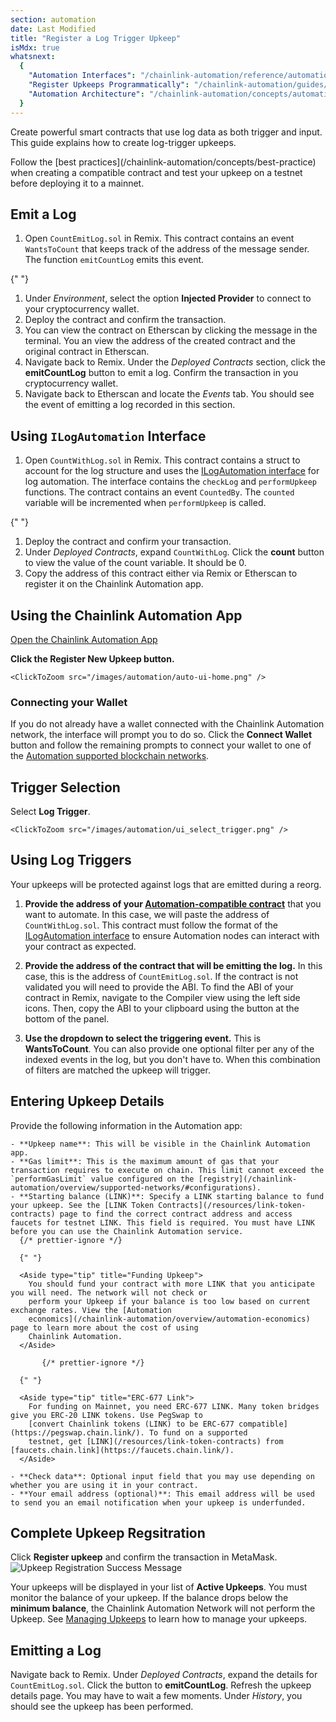 ```yaml
---
section: automation
date: Last Modified
title: "Register a Log Trigger Upkeep"
isMdx: true
whatsnext:
  {
    "Automation Interfaces": "/chainlink-automation/reference/automation-interfaces",
    "Register Upkeeps Programmatically": "/chainlink-automation/guides/register-upkeep-in-contract",
    "Automation Architecture": "/chainlink-automation/concepts/automation-architecture",
  }
---
```



Create powerful smart contracts that use log data as both trigger and input. This guide explains how to create log-trigger upkeeps.

<Aside type="tip" title="Testing and best practices">
  Follow the [best practices](/chainlink-automation/concepts/best-practice) when creating a compatible contract and test
  your upkeep on a testnet before deploying it to a mainnet.
</Aside>

## Emit a Log

1. Open `CountEmitLog.sol` in Remix. This contract contains an event `WantsToCount` that keeps track of the address of the message sender. The function `emitCountLog` emits this event.

{" "}

<CodeSample src="samples/Automation/CountEmitLog.sol" showButtonOnly />

1. Under _Environment_, select the option **Injected Provider** to connect to your cryptocurrency wallet.
1. Deploy the contract and confirm the transaction.
1. You can view the contract on Etherscan by clicking the message in the terminal. You an view the address of the created contract and the original contract in Etherscan.
1. Navigate back to Remix. Under the _Deployed Contracts_ section, click the **emitCountLog** button to emit a log. Confirm the transaction in you cryptocurrency wallet.
1. Navigate back to Etherscan and locate the _Events_ tab. You should see the event of emitting a log recorded in this section.

## Using `ILogAutomation` Interface

1. Open `CountWithLog.sol` in Remix. This contract contains a struct to account for the log structure and uses the [ILogAutomation interface](/chainlink-automation/reference/automation-interfaces#ilogautomation) for log automation. The interface contains the `checkLog` and `performUpkeep` functions. The contract contains an event `CountedBy`. The `counted` variable will be incremented when `performUpkeep` is called.

{" "}

<CodeSample src="samples/Automation/CountWithLog.sol" showButtonOnly />

1. Deploy the contract and confirm your transaction.
1. Under _Deployed Contracts_, expand `CountWithLog`. Click the **count** button to view the value of the count variable. It should be 0.
1. Copy the address of this contract either via Remix or Etherscan to register it on the Chainlink Automation app.

## Using the Chainlink Automation App

<div class="remix-callout">
  <a href="https://automation.chain.link">Open the Chainlink Automation App</a>
</div>

**Click the Register New Upkeep button.**

    <ClickToZoom src="/images/automation/auto-ui-home.png" />

### Connecting your Wallet

If you do not already have a wallet connected with the Chainlink Automation network, the interface will prompt you to do so. Click the **Connect Wallet** button and follow the remaining prompts to connect your wallet to one of the [Automation supported blockchain networks](/chainlink-automation/overview/supported-networks).

<ClickToZoom src="/images/automation/auto-ui-wallet.png" />

## Trigger Selection

Select **Log Trigger**.

    <ClickToZoom src="/images/automation/ui_select_trigger.png" />

## Using Log Triggers

<Aside type="tip" title="Reorg protection">
  Your upkeeps will be protected against logs that are emitted during a reorg.
</Aside>

1. **Provide the address of your [Automation-compatible contract](/chainlink-automation/guides/compatible-contracts)** that you want to automate. In this case, we will paste the address of `CountWithLog.sol`. This contract must follow the format of the [ILogAutomation interface](https://github.com/smartcontractkit/chainlink/blob/develop/contracts/src/v0.8/automation/interfaces/ILogAutomation.sol) to ensure Automation nodes can interact with your contract as expected.

   <ClickToZoom src="/images/automation/log_trig_1_upkeep_address.png" />

1. **Provide the address of the contract that will be emitting the log.** In this case, this is the address of `CountEmitLog.sol`. If the contract is not validated you will need to provide the ABI. To find the ABI of your contract in Remix, navigate to the Compiler view using the left side icons. Then, copy the ABI to your clipboard using the button at the bottom of the panel.

   <ClickToZoom src="/images/automation/log_trig_2_emitter_address.png" />

1. **Use the dropdown to select the triggering event.** This is **WantsToCount**. You can also provide one optional filter per any of the indexed events in the log, but you don't have to. When this combination of filters are matched the upkeep will trigger.

   <ClickToZoom src="/images/automation/log_trig_3_logsig_filter_populated.png" />

## Entering Upkeep Details

Provide the following information in the Automation app:

    - **Upkeep name**: This will be visible in the Chainlink Automation app.
    - **Gas limit**: This is the maximum amount of gas that your transaction requires to execute on chain. This limit cannot exceed the `performGasLimit` value configured on the [registry](/chainlink-automation/overview/supported-networks/#configurations).
    - **Starting balance (LINK)**: Specify a LINK starting balance to fund your upkeep. See the [LINK Token Contracts](/resources/link-token-contracts) page to find the correct contract address and access faucets for testnet LINK. This field is required. You must have LINK before you can use the Chainlink Automation service.
      {/* prettier-ignore */}

      {" "}

      <Aside type="tip" title="Funding Upkeep">
        You should fund your contract with more LINK that you anticipate you will need. The network will not check or
        perform your Upkeep if your balance is too low based on current exchange rates. View the [Automation
        economics](/chainlink-automation/overview/automation-economics) page to learn more about the cost of using
        Chainlink Automation.
      </Aside>

           {/* prettier-ignore */}

      {" "}

      <Aside type="tip" title="ERC-677 Link">
        For funding on Mainnet, you need ERC-677 LINK. Many token bridges give you ERC-20 LINK tokens. Use PegSwap to
        [convert Chainlink tokens (LINK) to be ERC-677 compatible](https://pegswap.chain.link/). To fund on a supported
        testnet, get [LINK](/resources/link-token-contracts) from [faucets.chain.link](https://faucets.chain.link/).
      </Aside>

    - **Check data**: Optional input field that you may use depending on whether you are using it in your contract.
    - **Your email address (optional)**: This email address will be used to send you an email notification when your upkeep is underfunded.

## Complete Upkeep Regsitration

Click **Register upkeep** and confirm the transaction in MetaMask.
![Upkeep Registration Success Message](/images/automation/automation-registration-submitted.png)

Your upkeeps will be displayed in your list of **Active Upkeeps**. You must monitor the balance of your upkeep. If the balance drops below the **minimum balance**, the Chainlink Automation Network will not perform the Upkeep. See [Managing Upkeeps](/chainlink-automation/guides/manage-upkeeps) to learn how to manage your upkeeps.

## Emitting a Log

Navigate back to Remix. Under _Deployed Contracts_, expand the details for `CountEmitLog.sol`. Click the button to **emitCountLog**. Refresh the upkeep details page. You may have to wait a few moments. Under _History_, you should see the upkeep has been performed.
